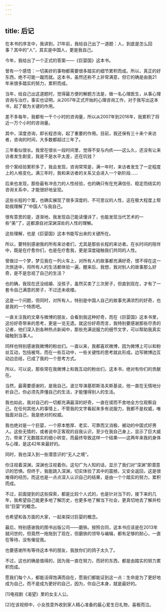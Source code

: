 ```yaml
---
---
---
```

title: 后记
---






在本书的序言中，我讲到，21年前，我给自己出了一道题：人，到底是怎么回事？其中的“人”，其实是中国人，更是我自己。

今年，我给出了一个正式的答案——《巨婴国》这本书。

曾有一个感悟：一切美好的事物都需要很多踏实的细节累积而成。所以，真正的好东西，绝不可能一蹴而就。这本书，虽然还称不上非常满意，但它的确是由我21年来很多踏实的努力，累积而成。

当年，给自己出这道题时，觉得最方便的解题方法是，做一名心理医生，从事心理咨询与治疗。事实也证明，从2007年正式开始的心理咨询工作，对于我写出这本书，起了极为关键的作用。

差不多每年，我都有一千个小时的咨询量，所以从2007年到2016年，我累积了将近一万个小时的咨询量。

其中，深度咨询，即长程咨询，起了重要的作用。目前，我还保有三十来个来访者，咨询的时间，大多数都超过三年了。

三年看似很长。我曾在很长一段时间里，觉得不安与内疚——这么久，还没有让来访者发生剧变，我是不是水平太差，还在坑钱？

但个案经验累积多了，我会发现，咨询常常是，满一年时，来访者发生了一定程度上的人格变化。满三年时，我和来访者的关系又会进入一个新阶段……

后来也发现，那些最有冲击力的人性经验，也的确只有在充满信任、稳定而结实的咨询关系中，才能很好地呈现。

这些长程的个案，也确实展现了很多深度的、不可思议的人性，这在极大程度上帮助我理解了“中国人”与我自己。

很有意思的是，逐渐地，我发现自己能读懂诗了，也能发现当代艺术的一些“美”了，这都源自对深渊深处的人性的理解。

这些理解，也是《巨婴国》这本书能写出来的关键所在。

所以，要特别感谢我的所有来访者们，尤其是那些长程的来访者。在长时间的陪伴中，既是在疗愈你们，也是在疗愈我，更是深度碰触我们共同的人性。

曾做过一个梦，梦见我在一列火车上，对所有人的故事都充满好奇，恨不得在这一次旅途中，将所有人的生活都体验一遍。醒来后，我想，我对别人的故事那么好奇，是不是忽视了自己的生活？

也的确，我现在还没结婚、没孩子，虽然买卖了三次房子，但直到现在，才有了一套令自己满意的房子，不过还未收楼。

这是一个问题，但同时，对所有人，特别是中国人自己的故事充满浓烈的好奇，也是我的一个特质吧。

一直关注我的文章与微博的朋友，会看到我这种好奇，而在《巨婴国》这本书里，这份好奇带来的思考，更是一览无遗。就这份好奇而言，我特别要感谢那些尽责的记者，他们深入到各种热点新闻中，那些充满说服力的细节文字，可以帮助我真实碰触到当事人。

同样也特别感谢我微博的粉丝们。一直以来，我都喜欢微博，因为微博上可以和粉丝互动，包括被骂，而在一些互动中，一些关键性的思考就此形成。边写微博边互动边总结，已成了我的一个思考方式。

所以，可以说，那些常在我微博上和我互动的粉丝们，这本书，绝对有你们的贡献在。

当然，最需要感谢的，是我自己。波兰导演基耶斯洛夫斯基说，他一直在无情地分析自己，你必须先弄懂自己的生活，才能懂得别人的生活。

我也如此，我对自己的一切都充满最深的好奇，一直在锲而不舍地全方位观察自己。在任何其他人的事情上，不管我的文字看起来多有说服力，我都不是权威，唯独面对自己，我是绝对的权威。

我也绝对是一个巨婴，一个原本憨厚、老实、可靠而又消极、被动的中国式好男人。这些无情的，或者说中正客观的自我认识，至少在我自己身上，显示了巨大威力，带来了无数踏实的细小转变，而最终导致这样一个结果——这两年来我的身体与心理，是这42年来最好的。

同时，我也深入到一些潜意识的“无人之境”。

你注视着深渊，深渊也注视着你。这句广为人知的话，显示了我们对“深渊”即潜意识的恐惧。但终于，我能跳入深渊，切实体验了其中的震撼，又安全返回，这是很难得的经历。而这也是一点点深入认识自己的结果，是由一个个踏实的努力，累积而成。

不过，前面提到的这些探索，都是比较个人式的，也是针对当下的，接下来的几年，我希望自己能更多地了解历史，也更多地了解当下社会，更真切地去了解并检验“巨婴”的概念。

也希望和各方面的大家，一起来探讨巨婴的概念。

最后，特别感谢我的图书出版公司——磨铁。按照合同，这本书应该是在2013年就问世的，但竟然一拖拖到了现在，但磨铁的领导与编辑，都有足够的耐心，一直在等待，没有催促我。

也要感谢所有等待这本书的朋友，我放你们的鸽子太久了。

不过，这也的确是值得的，因为我一直在努力，而好的东西，都是由踏实的努力累积而成。

愿我们每个人，都能活得饱满而自在，愿我们都能证到这一点：生命是为了更好地成为自己，而不是成为更好的自己，因为，你自己本身，就是最好的。





[1]电视剧《渴望》里的女主人公。

[2]在该视频中，小女孩意外收到家人精心准备的最心爱生日礼物，喜极而泣。